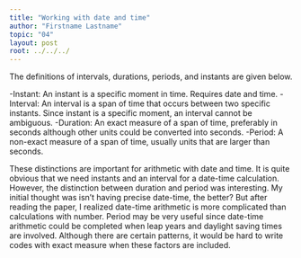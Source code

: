 ```yaml
---
title: "Working with date and time"
author: "Firstname Lastname"
topic: "04"
layout: post
root: ../../../
---
```

The definitions of intervals, durations, periods, and instants are given below.

-Instant: An instant is a specific moment in time. Requires date and time.
-Interval: An interval is a span of time that occurs between two specific instants. Since instant is a specific moment, an interval cannot be ambiguous.
-Duration: An exact measure of a span of time, preferably in seconds although other units could be converted into seconds.
-Period: A non-exact measure of a span of time, usually units that are larger than seconds.


These distinctions are important for arithmetic with date and time.
It is quite obvious that we need instants and an interval for a date-time calculation. However, the distinction between duration and period was interesting.
My initial thought was isn't having precise date-time, the better? But after reading the paper, I realized date-time arithmetic is more complicated than calculations with number. Period may be very useful since date-time arithmetic could be completed when leap years and daylight saving times are involved. Although there are certain patterns, it would be hard to write codes with exact measure when these factors are included.
